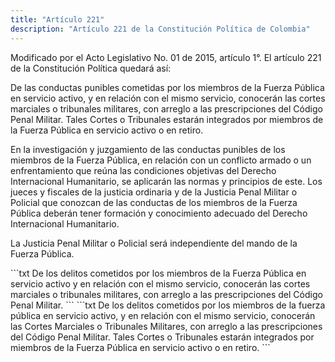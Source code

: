 ```yaml
---
title: "Artículo 221"
description: "Artículo 221 de la Constitución Política de Colombia"
---
```


<Warning>Modificado por el Acto Legislativo No. 01 de 2015, artículo 1°. El artículo 221 de la Constitución Política quedará así: </Warning>

De las conductas punibles cometidas por los miembros de la Fuerza Pública en servicio activo, y en relación con el mismo servicio, conocerán las cortes marciales o tribunales militares, con arreglo a las prescripciones del Código Penal Militar. Tales Cortes o Tribunales estarán integrados por miembros de la Fuerza Pública en servicio activo o en retiro.

En la investigación y juzgamiento de las conductas punibles de los miembros de la Fuerza Pública, en relación con un conflicto armado o un enfrentamiento que reúna las condiciones objetivas del Derecho Internacional Humanitario, se aplicarán las normas y principios de este. Los jueces y fiscales de la justicia ordinaria y de la Justicia Penal Militar o Policial que conozcan de las conductas de los miembros de la Fuerza Pública deberán tener formación y conocimiento adecuado del Derecho Internacional Humanitario. 

La Justicia Penal Militar o Policial será independiente del mando de la Fuerza Pública.
 
 <Accordion title="Artículo original antes de la modificación:">
```txt
De los delitos cometidos por los miembros de la Fuerza Pública en servicio
activo y en relación con el mismo servicio, conocerán las cortes marciales o
tribunales militares, con arreglo a las prescripciones del Código Penal Militar.
```
</Accordion>

<Accordion title="Artículo Modificado por el Acto Legislativo No. 02 de 1995, artículo 1°. El artículo 221 de la Constitución Nacional, quedará así:">
```txt
De los delitos cometidos por los miembros de la fuerza pública en servicio activo, y en relación con el mismo servicio, conocerán las Cortes Marciales o Tribunales Militares, con arreglo a las prescripciones del Código Penal Militar. Tales Cortes o Tribunales estarán integrados por miembros de la Fuerza Pública en servicio activo o en retiro. 
```
</Accordion>
